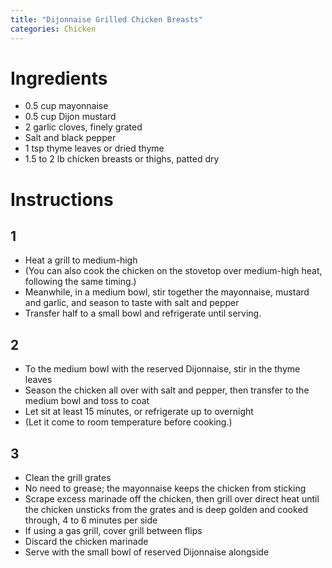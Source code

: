 ```yaml
---
title: "Dijonnaise Grilled Chicken Breasts"
categories: Chicken
---
```


# Ingredients
- 0.5 cup mayonnaise
- 0.5 cup Dijon mustard
- 2 garlic cloves, finely grated
- Salt and black pepper
- 1 tsp thyme leaves or dried thyme
- 1.5 to 2 lb chicken breasts or thighs, patted dry

# Instructions
## 1
- Heat a grill to medium-high
- (You can also cook the chicken on the stovetop over medium-high heat, following the same timing.)
- Meanwhile, in a medium bowl, stir together the mayonnaise, mustard and garlic, and season to taste with salt and pepper
- Transfer half to a small bowl and refrigerate until serving.

## 2
- To the medium bowl with the reserved Dijonnaise, stir in the thyme leaves
- Season the chicken all over with salt and pepper, then transfer to the medium bowl and toss to coat
- Let sit at least 15 minutes, or refrigerate up to overnight
- (Let it come to room temperature before cooking.)

## 3
- Clean the grill grates
- No need to grease; the mayonnaise keeps the chicken from sticking
- Scrape excess marinade off the chicken, then grill over direct heat until the chicken unsticks from the grates and is deep golden and cooked through, 4 to 6 minutes per side
- If using a gas grill, cover grill between flips
- Discard the chicken marinade
- Serve with the small bowl of reserved Dijonnaise alongside